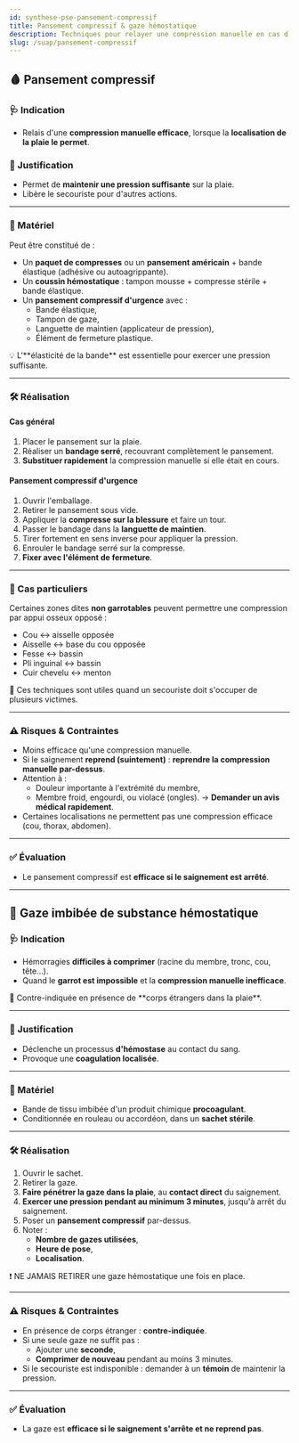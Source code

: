 ---
id: synthese-pse-pansement-compressif
title: Pansement compressif & gaze hémostatique
description: Techniques pour relayer une compression manuelle en cas d'hémorragie
slug: /suap/pansement-compressif
---


## 🩸 Pansement compressif

### 🩺 Indication

- Relais d'une **compression manuelle efficace**, lorsque la **localisation de la plaie le permet**.

### 🎯 Justification

- Permet de **maintenir une pression suffisante** sur la plaie.
- Libère le secouriste pour d'autres actions.

---

### 🧰 Matériel

Peut être constitué de :

- Un **paquet de compresses** ou un **pansement américain** + bande élastique (adhésive ou autoagrippante).
- Un **coussin hémostatique** : tampon mousse + compresse stérile + bande élastique.
- Un **pansement compressif d'urgence** avec :
  - Bande élastique,
  - Tampon de gaze,
  - Languette de maintien (applicateur de pression),
  - Élément de fermeture plastique.

<Admonition type="info">
💡 L'**élasticité de la bande** est essentielle pour exercer une pression suffisante.
</Admonition>

---

### 🛠️ Réalisation

#### Cas général

1. Placer le pansement sur la plaie.
2. Réaliser un **bandage serré**, recouvrant complètement le pansement.
3. **Substituer rapidement** la compression manuelle si elle était en cours.

#### Pansement compressif d'urgence

1. Ouvrir l'emballage.
2. Retirer le pansement sous vide.
3. Appliquer la **compresse sur la blessure** et faire un tour.
4. Passer le bandage dans la **languette de maintien**.
5. Tirer fortement en sens inverse pour appliquer la pression.
6. Enrouler le bandage serré sur la compresse.
7. **Fixer avec l'élément de fermeture**.

---

### 📍 Cas particuliers

Certaines zones dites **non garrotables** peuvent permettre une compression par appui osseux opposé :

- Cou ↔ aisselle opposée
- Aisselle ↔ base du cou opposée
- Fesse ↔ bassin
- Pli inguinal ↔ bassin
- Cuir chevelu ↔ menton

<Admonition type="info">
👥 Ces techniques sont utiles quand un secouriste doit s'occuper de plusieurs victimes.
</Admonition>

---

### ⚠️ Risques & Contraintes

- Moins efficace qu'une compression manuelle.
- Si le saignement **reprend (suintement)** : **reprendre la compression manuelle par-dessus**.
- Attention à :
  - Douleur importante à l'extrémité du membre,
  - Membre froid, engourdi, ou violacé (ongles).
  → **Demander un avis médical rapidement**.
- Certaines localisations ne permettent pas une compression efficace (cou, thorax, abdomen).

---

### ✅ Évaluation

- Le pansement compressif est **efficace si le saignement est arrêté**.

---

## 🧪 Gaze imbibée de substance hémostatique

### 🩺 Indication

- Hémorragies **difficiles à comprimer** (racine du membre, tronc, cou, tête…).
- Quand le **garrot est impossible** et la **compression manuelle inefficace**.

<Admonition type="info">
📌 Contre-indiquée en présence de **corps étrangers dans la plaie**.
</Admonition>

---

### 🎯 Justification

- Déclenche un processus **d'hémostase** au contact du sang.
- Provoque une **coagulation localisée**.

---

### 🧰 Matériel

- Bande de tissu imbibée d'un produit chimique **procoagulant**.
- Conditionnée en rouleau ou accordéon, dans un **sachet stérile**.

---

### 🛠️ Réalisation

1. Ouvrir le sachet.
2. Retirer la gaze.
3. **Faire pénétrer la gaze dans la plaie**, au **contact direct** du saignement.
4. **Exercer une pression pendant au minimum 3 minutes**, jusqu'à arrêt du saignement.
5. Poser un **pansement compressif** par-dessus.
6. Noter :
   - **Nombre de gazes utilisées**,
   - **Heure de pose**,
   - **Localisation**.

<Admonition type="warning">
❗ NE JAMAIS RETIRER une gaze hémostatique une fois en place.
</Admonition>

---

### ⚠️ Risques & Contraintes

- En présence de corps étranger : **contre-indiquée**.
- Si une seule gaze ne suffit pas :
  - Ajouter une **seconde**,
  - **Comprimer de nouveau** pendant au moins 3 minutes.
- Si le secouriste est indisponible : demander à un **témoin** de maintenir la pression.

---

### ✅ Évaluation

- La gaze est **efficace si le saignement s'arrête et ne reprend pas**.
